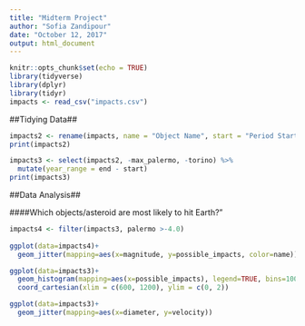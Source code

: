 ```yaml
---
title: "Midterm Project"
author: "Sofia Zandipour"
date: "October 12, 2017"
output: html_document
---
```


```r
knitr::opts_chunk$set(echo = TRUE)
library(tidyverse)
library(dplyr)
library(tidyr)
impacts <- read_csv("impacts.csv")
```


##Tidying Data##
```r
impacts2 <- rename(impacts, name = "Object Name", start = "Period Start", end = "Period End", possible_impacts = "Possible Impacts", impact_prob = "Cumulative Impact Probability", velocity = "Asteroid Velocity", magnitude = "Asteroid Magnitude", diameter = "Asteroid Diameter (km)", palermo = "Cumulative Palermo Scale", max_palermo = "Maximum Palermo Scale", torino = "Maximum Torino Scale") %>%
print(impacts2)
```

```r
impacts3 <- select(impacts2, -max_palermo, -torino) %>%
  mutate(year_range = end - start)
print(impacts3)
```

##Data Analysis##

####Which objects/asteroid are most likely to hit Earth?"
```r
impacts4 <- filter(impacts3, palermo >-4.0)
  
ggplot(data=impacts4)+
  geom_jitter(mapping=aes(x=magnitude, y=possible_impacts, color=name))
```

```r
ggplot(data=impacts3)+
  geom_histogram(mapping=aes(x=possible_impacts), legend=TRUE, bins=100) + 
  coord_cartesian(xlim = c(600, 1200), ylim = c(0, 2))
```
```r
ggplot(data=impacts3)+
  geom_jitter(mapping=aes(x=diameter, y=velocity))
```

